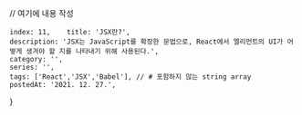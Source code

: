 
// 여기에 내용 작성

    index: 11,    title: 'JSX란?',
    description: 'JSX는 JavaScript를 확장한 문법으로, React에서 엘리먼트의 UI가 어떻게 생겨야 할 지를 나타내기 위해 사용된다.',
    category: '',
    series: '',
    tags: ['React','JSX','Babel'], // # 포함하지 않는 string array
    postedAt: '2021. 12. 27.',
}
